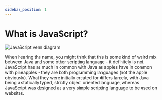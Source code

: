 ```yaml
---
sidebar_position: 1
---
```


# What is JavaScript?


![JavaScript venn diagram](/img/01_webprog/js_venn.png)

When hearing the name, you might think that this is some kind of weird mix between Java and some other scripting language - it definitely is not. JavaScript has as much in common with Java as apples have in common with pineapples - they are both programming languages (not the apple obviously).
What they were initially created for differs largely, with Java being a statically typed, strictly object oriented language, whereas JavaScript was designed as a very simple scripting language to be used on websites. 

<Sandbox exerciseText="Hello World" solution="Hello World"/>